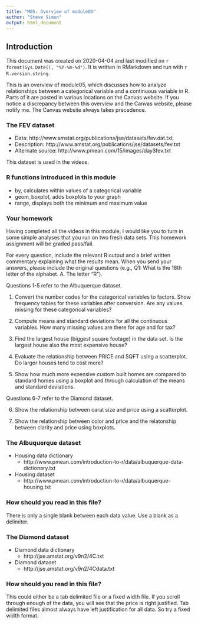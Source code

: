 ```yaml
---
title: "M05. Overview of module05"
author: "Steve Simon"
output: html_document
---
```


## Introduction

This document was created on 2020-04-04 and last modified on `r format(Sys.Date(), "%Y-%m-%d")`. It is written in RMarkdown and run with `r R.version.string`.

This is an overview of module05, which discusses how to analyze relationships between a categorical variable and a continuous variable in R. Parts of it are posted in various locations on the Canvas website. If you notice a discrepancy between this overview and the Canvas website, please notify me. The Canvas website always takes precedence.

### The FEV dataset

+ Data: http://www.amstat.org/publications/jse/datasets/fev.dat.txt
+ Description: http://www.amstat.org/publications/jse/datasets/fev.txt
+ Alternate source: http://www.pmean.com/15/images/day3fev.txt

This dataset is used in the videos.

### R functions introduced in this module

+ by, calculates within values of a categorical variable
+ geom_boxplot, adds boxplots to your graph
+ range, displays both the minimum and maximum value

### Your homework

Having completed all the videos in this module, I would like you to turn in some simple analyses that you run on two fresh data sets. This homework assignment will be graded pass/fail.

For every question, include the relevant R output and a brief written commentary explaining what the results mean. When you send your answers, please include the original questions (e.g., Q1: What is the 18th letter of the alphabet. A. The letter "R").

Questions 1-5 refer to the Albuquerque dataset.

1. Convert the number codes for the categorical variables to factors. Show frequency tables for these variables after conversion. Are any values missing for these categorical variables?

2. Compute means and standard deviations for all the continuous variables. How many missing values are there for age and for tax?

3. Find the largest house (biggest square footage) in the data set. Is the largest house also the most expensive house?

4. Evaluate the relationship between PRICE and SQFT using a scatterplot. Do larger houses tend to cost more?

5. Show how much more expensive custom built homes are compared to standard homes using a boxplot and through calculation of the means and standard deviations.

Questions 6-7 refer to the Diamond dataset.

6. Show the relationship between carat size and price using a scatterplot.

7. Show the relationship between color and price and the relatonship between clarity and price using boxplots.

### The Albuquerque dataset

+ Housing data dictionary
  + http://www.pmean.com/introduction-to-r/data/albuquerque-data-dictionary.txt
+ Housing dataset
  + http://www.pmean.com/introduction-to-r/data/albuquerque-housing.txt

### How should you read in this file?

There is only a single blank between each data value. Use a blank as a delimiter.

### The Diamond dataset

+ Diamond data dictionary
  + http://jse.amstat.org/v9n2/4C.txt
+ Diamond dataset
  + http://jse.amstat.org/v9n2/4Cdata.txt
  
### How should you read in this file?

This could either be a tab delimited file or a fixed width file. If you scroll through enough of the data, you will see that the price is right justified. Tab delimited files almost always have left justification for all data. So try a fixed width format.


